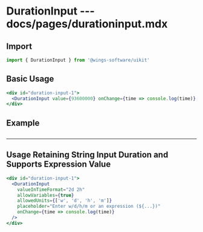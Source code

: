 # DurationInput --- docs/pages/durationinput.mdx


## Import

```js
import { DurationInput } from '@wings-software/uikit'
```

## Basic Usage

```jsx live=true
<div id="duration-input-1">
  <DurationInput value={93600000} onChange={time => console.log(time)} />
</div>
```

## Example

## <DurationInputExample />

---

## Usage Retaining String Input Duration and Supports Expression Value

```jsx live=true
<div id="duration-input-1">
  <DurationInput
    valueInTimeFormat="2d 2h"
    allowVariables={true}
    allowedUnits={['w', 'd', 'h', 'm']}
    placeholder="Enter w/d/h/m or an expression (${...})"
    onChange={time => console.log(time)}
  />
</div>
```
